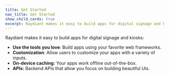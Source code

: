 ```yaml
---
title: Get Started
nav_title: Get Started
show_child_cards: true
excerpt: Raydiant makes it easy to build apps for digital signage and kiosks.
---
```


Raydiant makes it easy to build apps for digital signage and kiosks:

- **Use the tools you love**: Build apps using your favorite web frameworks.
- **Customization**: Allow users to customize your apps with a variety of inputs.
- **On-device caching:** Your apps work offline out-of-the-box.
- **APIs:** Backend APIs that allow you focus on building beautiful UIs.
